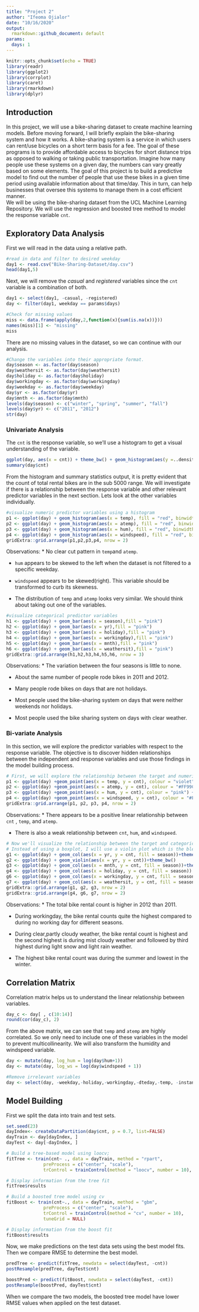 ```yaml
---
title: "Project 2"
author: "Ifeoma Ojialor"
date: "10/16/2020"
output:
  rmarkdown::github_document: default
params:
  days: 1
---
```


```r
knitr::opts_chunk$set(echo = TRUE)
library(readr)
library(ggplot2)
library(corrplot)
library(caret)
library(rmarkdown)
library(dplyr)
```


## Introduction
In this project, we will use a bike-sharing dataset to create machine learning models. Before moving forward, I will briefly explain the bike-sharing system and how it works. A bike-sharing system is a service in which users can rent/use bicycles on a short term basis for a fee. The goal of these programs is to provide affordable access to bicycles for short distance trips as opposed to walking or taking public transportation. Imagine how many people use these systems on a given day, the numbers can vary greatly based on some elements. The goal of this project is to build a predictive model to find out the number of people that use these  bikes in a given time period using available information about that time/day. This in turn, can help businesses that oversee this systems to manage them in a cost efficient manner.  
We will be using the bike-sharing dataset from the UCL Machine Learning Repository. We will use the regression and boosted tree method to model the response variable `cnt`.

## Exploratory Data Analysis

First we will read in the data using a relative path. 
```r
#read in data and filter to desired weekday
day1 <- read.csv("Bike-Sharing-Dataset/day.csv")
head(day1,5)
```

Next, we will remove the *casual* and *registered* variables since the `cnt` variable is a combination of both.

```r
day1 <- select(day1, -casual, -registered) 
day <- filter(day1, weekday == params$days)

#Check for missing values
miss <- data.frame(apply(day,2,function(x){sum(is.na(x))}))
names(miss)[1] <- "missing"
miss
```

There are no missing values in the dataset, so we can continue with our analysis.

```r
#Change the variables into their appropriate format.
day$season <- as.factor(day$season)
day$weathersit <- as.factor(day$weathersit)
day$holiday <- as.factor(day$holiday)
day$workingday <- as.factor(day$workingday)
day$weekday <- as.factor(day$weekday)
day$yr <- as.factor(day$yr)
day$mnth <- as.factor(day$mnth)
levels(day$season) <- c("winter", "spring", "summer", "fall")
levels(day$yr) <- c("2011", "2012")
str(day)
```


### Univariate Analysis

The `cnt` is the response variable, so we'll use a histogram to get a visual understanding of the variable.

```r
ggplot(day, aes(x = cnt)) + theme_bw() + geom_histogram(aes(y =..density..), color = "black", fill = "white", binwidth = 1000) + geom_density(alpha = 0.2, fill = "blue") + labs(title = "Count Density", x = "Count", y = "Density")
summary(day$cnt)
```

From the histogram and summary statistics output, it is pretty evident that the count of total rental bikes are in the sub 5000 range. We will investigate if there is a relationship between the response variable and other relevant predictor variables in the next section. Lets look at the other variables individually.

```r
#visualize numeric predictor variables using a histogram
p1 <- ggplot(day) + geom_histogram(aes(x = temp), fill = "red", binwidth = 0.03)
p2 <- ggplot(day) + geom_histogram(aes(x = atemp), fill = "red", binwidth = 0.03)
p3 <- ggplot(day) + geom_histogram(aes(x = hum), fill = "red", binwidth = 0.025)
p4 <- ggplot(day) + geom_histogram(aes(x = windspeed), fill = "red", binwidth = 0.03)
gridExtra::grid.arrange(p1,p2,p3,p4, nrow = 2)
```
Observations:
* No clear cut pattern in `temp`and `atemp`.

* `hum` appears to be skewed to the left when the dataset is not filtered to a specific weekday.

* `windspeed` appears to be skewed(right). This variable should be transformed to curb its skewness.

* The distribution of `temp` and `atemp` looks very similar. We should think about taking out one of the variables.

```r
#visualize categorical predictor variables
h1 <- ggplot(day) + geom_bar(aes(x = season),fill = "pink")
h2 <- ggplot(day) + geom_bar(aes(x = yr),fill = "pink")
h3 <- ggplot(day) + geom_bar(aes(x = holiday),fill = "pink")
h4 <- ggplot(day) + geom_bar(aes(x = workingday),fill = "pink")
h5 <- ggplot(day) + geom_bar(aes(x = mnth),fill = "pink")
h6 <- ggplot(day) + geom_bar(aes(x = weathersit),fill = "pink")
gridExtra::grid.arrange(h1,h2,h3,h4,h5,h6, nrow = 3)
```

Observations:
* The variation between the four seasons is little to none.

* About the same number of people rode bikes in 2011 and 2012.

* Many people rode bikes on days that are not holidays.

* Most people used the bike-sharing system on days that were neither weekends nor holidays.

* Most people used the bike sharing system on days with clear weather.

### Bi-variate Analysis

In this section, we will explore the predictor variables with respect to the response variable. The objective is to discover hidden relationships between the independent and response variables and use those findings in the model building process.

```r
# First, we will explore the relationship between the target and numerical variables.
p1 <- ggplot(day) +geom_point(aes(x = temp, y = cnt), colour = "violet") + labs(title = "Normalized Temperature vs Total Rental Bikes")
p2 <- ggplot(day) +geom_point(aes(x = atemp, y = cnt), colour = "#FF99CC") +labs(title = "Normalized Feeling Temperature vs Total Rental Bikes")
p3 <- ggplot(day) +geom_point(aes(x = hum, y = cnt), colour = "pink") + labs(title = "Normalized Humidity vs Total rental Bikes")
p4 <- ggplot(day) +geom_point(aes(x = windspeed, y = cnt), colour = "#FF66CC") +labs(title= "Normalized Windspeed vs Total rental Bikes")
gridExtra::grid.arrange(p1, p2, p3, p4, nrow = 2)
```

Observations:
* There appears to be a positive linear relationship between `cnt` , `temp`, and `atemp`.

* There is also a weak relationship between `cnt`, `hum`, and `windspeed`.

```r
# Now we'll visualize the relationship between the target and categorical variables.
# Instead of using a boxplot, I will use a violin plot which is the blend of both a boxplot and density plot
g1 <- ggplot(day) + geom_col(aes(x = yr, y = cnt, fill = season))+theme_bw()
g2 <- ggplot(day) + geom_violin(aes(x = yr, y = cnt))+theme_bw()
g3 <- ggplot(day) + geom_col(aes(x = mnth, y = cnt, fill = season))+theme_bw() 
g4 <- ggplot(day) + geom_col(aes(x = holiday, y = cnt, fill = season)) + theme_bw() 
g6 <- ggplot(day) + geom_col(aes(x = workingday, y = cnt, fill = season))
g7 <- ggplot(day) + geom_col(aes(x = weathersit, y = cnt, fill = season))
gridExtra::grid.arrange(g1, g2, g3, nrow = 2)
gridExtra::grid.arrange(g4, g6, g7, nrow = 2)
```
Observations:
* The total bike rental count is higher in 2012 than 2011.

* During workingday, the bike rental counts quite the highest compared to during no working day for different seasons.

* During clear,partly cloudy weather, the bike rental count is highest and the second highest is during mist cloudy weather and followed by third highest during light snow and light rain weather.

* The highest bike rental count was during the summer and lowest in the winter.

## Correlation Matrix
Correlation matrix helps us to understand the linear relationship between variables.

```r
day_c <- day[ , c(10:14)]
round(cor(day_c), 2)
```

From the above matrix, we can see that `temp` and `atemp` are highly correlated. So we only need to include one of these variables in the model to prevent multicollinearity. We will also transform the humidity and windspeed variable.

```r
day <- mutate(day, log_hum = log(day$hum+1))
day <- mutate(day, log_ws = log(day$windspeed + 1))

#Remove irrelevant variables
day <- select(day, -weekday,-holiday,-workingday,-dteday,-temp, -instant)

```

## Model Building

First we split the data into train and test sets.
```r
set.seed(23)
dayIndex<- createDataPartition(day$cnt, p = 0.7, list=FALSE)
dayTrain <- day[dayIndex, ]
dayTest <- day[-dayIndex, ]

# Build a tree-based model using loocv;
fitTree <- train(cnt~ ., data = dayTrain, method = "rpart", 
              preProcess = c("center", "scale"), 
              trControl = trainControl(method = "loocv", number = 10), tuneGrid = NULL)

# Display information from the tree fit
fitTree$results

# Build a boosted tree model using cv
fitBoost <- train(cnt~., data = dayTrain, method = "gbm", 
              preProcess = c("center", "scale"), 
              trControl = trainControl(method = "cv", number = 10), 
              tuneGrid = NULL)

# Display information from the boost fit
fitBoost$results
```

Now, we make predictions on the test data sets using the best model fits. Then we compare RMSE to determine the best model.
```r
predTree <- predict(fitTree, newdata = select(dayTest, -cnt))
postResample(predTree, dayTest$cnt)

boostPred <- predict(fitBoost, newdata = select(dayTest, -cnt))
postResample(boostPred, dayTest$cnt)

```

When we compare the two models, the boosted tree model have lower RMSE values when applied on the test dataset. 
